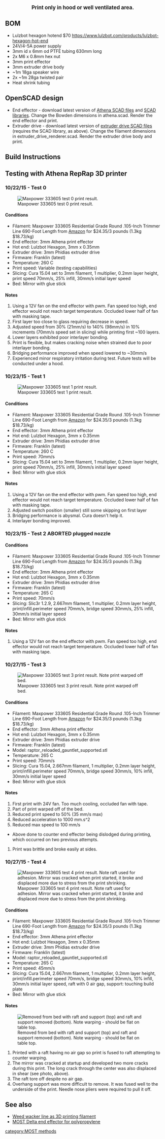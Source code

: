 {{MOST}}

 <center><big>'''Print only in hood or well ventilated area.'''</big></center>
==BOM==
* Lulzbot hexagon hotend $70 https://www.lulzbot.com/products/lulzbot-hexagon-hot-end
* 24V/4-5A power supply
* 3mm id x 6mm od PTFE tubing 630mm long
* 2x M6 x 0.8mm hex nut
* 3mm print effector
* 3mm extruder drive body
* ~1m 18ga speaker wire
* 2x ~1m 28ga twisted pair
* Heat shrink tubing

==OpenSCAD design==
* End effector - download latest version of [https://github.com/phidiasllc/athena Athena SCAD files] and [https://github.com/phidiasllc/scad_libraries SCAD libraries]. Change the Bowden dimensions in athena.scad. Render the end effector and print.
* Extruder drive - download latest version of [https://github.com/phidiasllc/extruder_drive extruder drive SCAD files] (requires the SCAD library, as above). Change the filament dimensions in extruder_drive_renderer.scad. Render the extruder drive body and print.

==Build Instructions==

==Testing with Athena RepRap 3D printer==
===10/22/15 - Test 0===
[[File:Athena_max333605_test0.JPG|thumb|left|Maxpower 333605 test 0 print result.]]
====Conditions====
*Filament: Maxpower 333605 Residential Grade Round .105-Inch Trimmer Line 690-Foot Length from [http://www.amazon.com/dp/B001BKZT1S/ref=pe_175190_21431760_M2T1_SC_dp_1 Amazon] for $24.35/3 pounds (1.3kg $18.73/kg)
*End effector: 3mm Athena print effector
*Hot end: Lulzbot Hexagon, 3mm x 0.35mm
*Extruder drive: 3mm Phidias extruder drive
*Firmware: Franklin (latest)
*Temperature: 260 C
*Print speed: Variable (testing capabilities)
*Slicing: Cura 15.04 set to 3mm filament, 1 multiplier, 0.2mm layer height, print speed 70mm/s, 25% infill, 30mm/s initial layer speed
*Bed: Mirror with glue stick
{{clear}}
====Notes====
#Using a 12V fan on the end effector with pwm. Fan speed too high, end effector would not reach target temperature. Occluded lower half of fan with masking tape.
#First layer too close to glass requiring decrease in speed.
#Adjusted speed from 30% (21mm/s) to 140% (98mm/s) in 10% increments (70mm/s speed set in slicing) while printing first ~100 layers.
#Lower layers exhibited poor interlayer bonding.
#Print is flexible, but makes cracking noise when strained due to poor interlayer bonding.
#Bridging performance improved when speed lowered to ~30mm/s
#Experienced minor respiratory irritation during test. Future tests will be conducted under a hood.

===10/23/15 - Test 1===
[[File:Athena_max333605_test1.JPG|thumb|left|Maxpower 333605 test 1 print result.]]
====Conditions====
*Filament: Maxpower 333605 Residential Grade Round .105-Inch Trimmer Line 690-Foot Length from [http://www.amazon.com/dp/B001BKZT1S/ref=pe_175190_21431760_M2T1_SC_dp_1 Amazon] for $24.35/3 pounds (1.3kg $18.73/kg)
*End effector: 3mm Athena print effector
*Hot end: Lulzbot Hexagon, 3mm x 0.35mm
*Extruder drive: 3mm Phidias extruder drive
*Firmware: Franklin (latest)
*Temperature: 260 C
*Print speed: 70mm/s
*Slicing: Cura 15.04 set to 3mm filament, 1 multiplier, 0.2mm layer height, print speed 70mm/s, 25% infill, 30mm/s initial layer speed
*Bed: Mirror with glue stick
{{clear}}
====Notes====
#Using a 12V fan on the end effector with pwm. Fan speed too high, end effector would not reach target temperature. Occluded lower half of fan with masking tape.
#Adjusted switch position (smaller) still some skipping on first layer
#Bridging performance is abysmal. Cura doesn't help it.
#Interlayer bonding improved.

===10/23/15 - Test 2 ABORTED plugged nozzle===

====Conditions====
*Filament: Maxpower 333605 Residential Grade Round .105-Inch Trimmer Line 690-Foot Length from [http://www.amazon.com/dp/B001BKZT1S/ref=pe_175190_21431760_M2T1_SC_dp_1 Amazon] for $24.35/3 pounds (1.3kg $18.73/kg)
*End effector: 3mm Athena print effector
*Hot end: Lulzbot Hexagon, 3mm x 0.35mm
*Extruder drive: 3mm Phidias extruder drive
*Firmware: Franklin (latest)
*Temperature: 265 C
*Print speed: 70mm/s
*Slicing: Slic3r 1.2.9, 2.667mm filament, 1 multiplier, 0.2mm layer height, print/infill.perimeter speed 70mm/s, bridge speed 30mm/s, 25% infill, 30mm/s initial layer speed
*Bed: Mirror with glue stick
{{clear}}
====Notes====
#Using a 12V fan on the end effector with pwm. Fan speed too high, end effector would not reach target temperature. Occluded lower half of fan with masking tape.

===10/27/15 - Test 3===

[[File:Athena_max333605_test3.JPG|thumb|left|Maxpower 333605 test 3 print result. Note print warped off bed.]]
====Conditions====
*Filament: Maxpower 333605 Residential Grade Round .105-Inch Trimmer Line 690-Foot Length from [http://www.amazon.com/dp/B001BKZT1S/ref=pe_175190_21431760_M2T1_SC_dp_1 Amazon] for $24.35/3 pounds (1.3kg $18.73/kg)
*End effector: 3mm Athena print effector
*Hot end: Lulzbot Hexagon, 3mm x 0.35mm
*Extruder drive: 3mm Phidias extruder drive
*Firmware: Franklin (latest)
*Model: raptor_reloaded_gauntlet_supported.stl
*Temperature: 265 C
*Print speed: 70mm/s
*Slicing: Cura 15.04, 2.667mm filament, 1 multiplier, 0.2mm layer height, print/infill.perimeter speed 70mm/s, bridge speed 30mm/s, 10% infill, 30mm/s initial layer speed
*Bed: Mirror with glue stick
{{clear}}

====Notes====
#First print with 24V fan. Too much cooling, occluded fan with tape.
#Part of print warped off of the bed.
#Reduced print speed to 50% (35 mm/s max)
#Reduced acceleration to 1000 mm.s^2
#Reduced max speed to 100 mm/s
*Above done to counter end effector being dislodged during printing, which occurred on two previous attempts.
#Print was brittle and broke easily at sides.

===10/27/15 - Test 4===

[[File:Athena_max333605_test4.JPG|thumb|left|Maxpower 333605 test 4 print result. Note raft used for adhesion. Mirror was cracked when print started, it broke and displaced more due to stress from the print shrinking.]]
====Conditions====
*Filament: Maxpower 333605 Residential Grade Round .105-Inch Trimmer Line 690-Foot Length from [http://www.amazon.com/dp/B001BKZT1S/ref=pe_175190_21431760_M2T1_SC_dp_1 Amazon] for $24.35/3 pounds (1.3kg $18.73/kg)
*End effector: 3mm Athena print effector
*Hot end: Lulzbot Hexagon, 3mm x 0.35mm
*Extruder drive: 3mm Phidias extruder drive
*Firmware: Franklin (latest)
*Model: raptor_reloaded_gauntlet_supported.stl
*Temperature: 265 C
*Print speed: 45mm/s
*Slicing: Cura 15.04, 2.667mm filament, 1 multiplier, 0.2mm layer height, print/infill.perimeter speed 70mm/s, bridge speed 30mm/s, 10% infill, 30mm/s initial layer speed, raft with 0 air gap, support: touching build plate
*Bed: Mirror with glue stick
{{clear}}

====Notes====
[[File:Athena_max333605_test4_cleaned.JPG|thumb|left|Removed from bed with raft and support (top) and raft and support removed (bottom). Note warping - should be flat on table top.]]
#Printed with a raft having no air gap so print is fused to raft attempting to counter warping.
#The mirror was cracked at startup and developed two more cracks during this print. The long crack through the center was also displaced in shear (see photo, above).
#The raft tore off despite no air gap.
#Overhang support was more difficult to remove. It was fused well to the underside of the print. Needle nose pliers were required to pull it off. 
{{clear}}

==See also==
* [[Weed wacker line as 3D printing filament]]
* [[MOST Delta end effector for polypropylene]]


[[category:MOST methods]]
